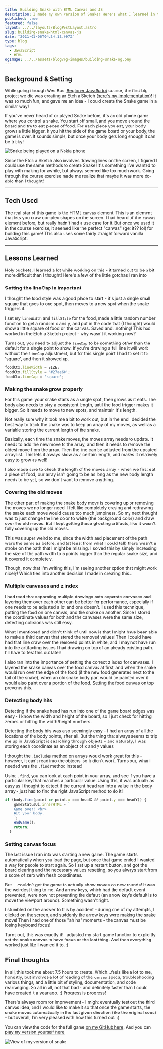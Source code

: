 ```yaml
---
title: Building Snake with HTML Canvas and JS
description: I made my own version of Snake! Here's what I learned in the process.
published: true
featured: false
layout: ../../layouts/BlogPostLayout.astro
slug: building-snake-html-canvas-js
date: "2021-01-08T04:24:12.097Z"
type: blog
tags:
  - JavaScript
  - HTML
ogImage: ../../assets/blog/og-images/building-snake-og.png
---
```


## Background & Setting

While going through Wes Bos' [Beginner JavaScript](https://beginnerjavascript.com) course, the first big project we did was creating an Etch a Sketch ([here's my implementation](https://codepen.io/lindakatcodes/pen/ZEWRPMo))! It was so much fun, and gave me an idea - I could create the Snake game in a similar way!

If you've never heard of or played Snake before, it's an old phone game where you control a snake. You start off small, and you move around the board and try to eat pieces of food. For each piece you eat, your body grows a little bigger. If you hit the side of the game board or your body, the game is over. It sounds simple, but once your body gets long enough it can be tricky!


  <img src="https://media1.tenor.com/images/14ea3c45f66ec873f5ee9cf1abfd0340/tenor.gif" alt="Snake being played on a Nokia phone" />


Since the Etch a Sketch also involves drawing lines on the screen, I figured I could use the same methods to create Snake! It's something I've wanted to play with making for awhile, but always seemed like too much work. Going through the course exercise made me realize that maybe it was more do-able than I thought!

----

## Tech Used

The real star of this game is the HTML `canvas` element. This is an element that lets you draw complex shapes on the screen. I had heard of the `canvas` element before, but really hadn't had a use case for it. But once we used it in the course exercise, it seemed like the perfect "canvas" (get it?? lol) for building this game! This also uses some fairly straight forward vanilla JavaScript.

----

## Lessons Learned

Holy buckets, I learned a lot while working on this - it turned out to be a bit more difficult than I thought! Here's a few of the little gotchas I ran into.

### Setting the lineCap is important

I thought the food style was a good place to start - it's just a single small square that goes to one spot, then moves to a new spot when the snake triggers it.

I set my `lineWidth` and `fillStyle` for the food, made a little random number function to get a random x and y, and put in the code that (I thought) would show a little square of food on the canvas. Saved and...nothing! This had worked in the Etch a Sketch project - why wasn't it working now?

Turns out, you need to adjust the `lineCap` to be something *other* than the default for a single point to show. If you're drawing a full line it will work without the `lineCap` adjustment, but for this single point I had to set it to 'square', and then it showed up.

```js
foodCtx.lineWidth = SIZE;
foodCtx.fillStyle = '#27ae60';
foodCtx.lineCap = 'square';
```

### Making the snake grow properly

For this game, your snake starts as a single spot, then grows as it eats. The body also needs to stay a consistent length, until the food trigger makes it bigger. So it needs to move to new spots, and maintain it's length.

Not really sure why it took me a bit to work out, but in the end I decided the best way to track the snake was to keep an array of my moves, as well as a variable storing the current length of the snake.

Basically, each time the snake moves, the moves array needs to update. It needs to add the new move to the array, and then it needs to remove the oldest move from the array. Then the line can be adjusted from the updated array list. This lets it always show as a certain length, and makes it relatively easy to grow as well!

I also made sure to check the length of the moves array - when we first eat a piece of food, our array isn't going to be as long as the new body length needs to be yet, so we don't want to remove anything.

### Covering the old moves

The other part of making the snake body move is covering up or removing the moves we no longer need. I felt like completely erasing and redrawing the snake each move would cause too much jumpiness. So my next thought was to just change the line color to white (the background color) and draw over the old moves. But I kept getting these ghosting artifacts, like it wasn't fully covering up the old moves.

This was super weird to me, since the width and placement of the path were the same as before, and (at least from what I could tell) there wasn't a stroke on the path that I might be missing. I solved this by simply increasing the size of the path width to 5 points bigger than the regular snake size, and it covered it completely.

Though, now that I'm writing this, I'm seeing another option that might work nicely! Which ties into another decision I made in creating this...

### Multiple canvases and z index

I had read that separating multiple drawings onto separate canvases and layering them over each other can be better for performance, especially if one needs to be adjusted a lot and one doesn't. I used this technique, putting the food on one canvas, and the snake on another. Since I stored the coordinate values for both and the canvases were the same size, detecting collisions was still easy.

What I mentioned and didn't think of until now is that I might have been able to make a third canvas that stored the removed values! Then I could have had that line draw over the removed points in white, and I may not have run into the artifacting issues I had drawing on top of an already existing path. I'll have to test this out later!

I also ran into the importance of setting the correct z index for canvases. I layered the snake canvas over the food canvas at first, and when the snake would run over the edge of the food (if the new food generated next to the tail of the snake), when an old snake body part would be painted over it would also paint over a portion of the food. Setting the food canvas on top prevents this.

### Detecting body hits

Detecting if the snake head has run into one of the game board edges was easy - I know the width and height of the board, so I just check for hitting zeroes or hitting the width/height numbers.

Detecting the body hits was also seemingly easy - I had an array of all the locations of the body points, after all. But the thing that always seems to trip me up in JavaScript is searching through objects - and naturally, I was storing each coordinate as an object of x and y values.

I thought the `.includes` method on arrays would work great for this - however, it can't read into the objects, so it didn't work. Turns out, what I needed was the `.find` method instead!

Using `.find`, you can look at each point in your array, and see if you have a particular key that matches a particular value. Using this, it was actually as easy as I thought to detect if the current head ran into a value in the body array - just had to find the right JavaScript method to do it!

```js
if (body.find(point => point.x === headX && point.y === headY)) {
    gameStatusUi.innerHTML = `
    Game over! <br>
    Hit your body.
    `;
    endGame();
    return;
  }
```

### Setting canvas focus

The last issue I ran into was starting a new game. The game starts automatically when you load the page, but once that game ended I wanted a way for people to start again. So I set up a restart button, and got the board clearing and the necessary values resetting, so you always start from a score of zero with fresh coordinates.

But...I couldn't get the game to actually show moves on new rounds! It was the weirdest thing to me. And arrow keys, which had the default event prevented, were now not preventing the default (an arrow key's default is to move the viewport around). Something wasn't right.

I stumbled on the answer to this by accident - during one of my attempts, I clicked on the screen, and suddenly the arrow keys were making the snake move! Then I had one of those "ah ha" moments - the canvas must be losing keyboard focus!

Turns out, this was exactly it! I adjusted my start game function to explicitly set the snake canvas to have focus as the last thing. And then everything worked just like I wanted it to. :)

## Final thoughts

In all, this took me about 7.5 hours to create. Which...feels like a lot to me, honestly, but involves a lot of reading of the `canvas` specs, troubleshooting various things, and a little bit of styling, documentation, and code rearranging. So all in all, not that bad - and definitely faster than I could have created it a year ago. :) Progress is progress!

There's always room for improvement - I might eventually test out the third canvas idea, and I would like to make it so that once the game starts, the snake moves automatically in the last given direction (like the original does) - but overall, I'm very pleased with how this turned out. :)

You can view the code for the full game [on my GitHub here](https://github.com/lindakatcodes/minisites/tree/main/snake). And you can [play my version yourself here!](https://snake-mini.netlify.app/)


  <img src="https://i.imgur.com/txjQiqg.png" alt="View of my version of snake" />
